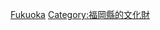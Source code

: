 {{日本行政區劃分類導航|重要文化財}}
{{Commonscat|Important Cultural Property of Japan in Fukuoka prefecture}}

[[Category:日本各都道府縣重要文化財|Fukuoka]]
[[Category:福岡縣的文化財|Category:福岡縣的文化財]]